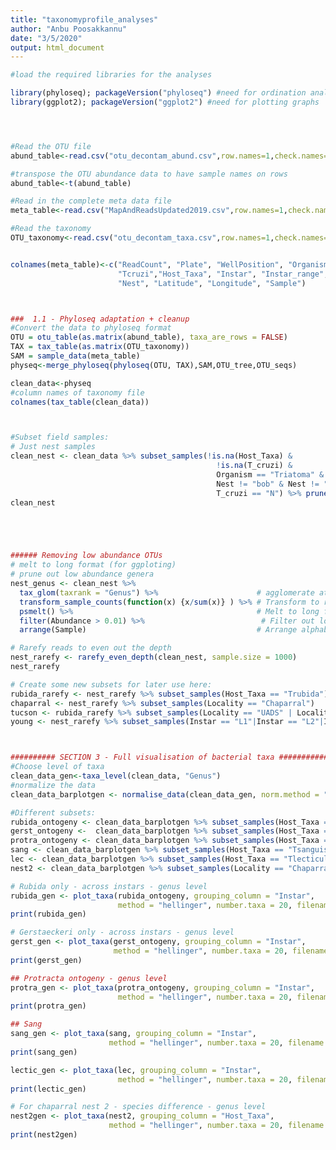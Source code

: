 ```yaml
---
title: "taxonomyprofile_analyses"
author: "Anbu Poosakkannu"
date: "3/5/2020"
output: html_document
---
```


```r

#load the required libraries for the analyses

library(phyloseq); packageVersion("phyloseq") #need for ordination analyses
library(ggplot2); packageVersion("ggplot2") #need for plotting graphs





```

```r
#Read the OTU file
abund_table<-read.csv("otu_decontam_abund.csv",row.names=1,check.names=FALSE)

#transpose the OTU abundance data to have sample names on rows
abund_table<-t(abund_table)

#Read in the complete meta data file
meta_table<-read.csv("MapAndReadsUpdated2019.csv",row.names=1,check.names=FALSE)

#Read the taxonomy
OTU_taxonomy<-read.csv("otu_decontam_taxa.csv",row.names=1,check.names=FALSE)


colnames(meta_table)<-c("ReadCount", "Plate", "WellPosition", "Organism", "State",
                        "Tcruzi","Host_Taxa", "Instar", "Instar_range", "Sex", "Locality",
                        "Nest", "Latitude", "Longitude", "Sample")




```

```r
###  1.1 - Phyloseq adaptation + cleanup
#Convert the data to phyloseq format
OTU = otu_table(as.matrix(abund_table), taxa_are_rows = FALSE)
TAX = tax_table(as.matrix(OTU_taxonomy))
SAM = sample_data(meta_table)
physeq<-merge_phyloseq(phyloseq(OTU, TAX),SAM,OTU_tree,OTU_seqs)

clean_data<-physeq
#column names of taxonomy file
colnames(tax_table(clean_data))




```


```r
#Subset field samples:
# Just nest samples
clean_nest <- clean_data %>% subset_samples(!is.na(Host_Taxa) & 
                                              !is.na(T_cruzi) & 
                                              Organism == "Triatoma" & Nest != "houseIO" &
                                              Nest != "bob" & Nest != "LVH" & Origin == "field" &
                                              T_cruzi == "N") %>% prune_taxa(taxa_sums(.) > 0, .)
clean_nest






```



```r
###### Removing low abundance OTUs
# melt to long format (for ggploting) 
# prune out low abundance genera
nest_genus <- clean_nest %>%
  tax_glom(taxrank = "Genus") %>%                      # agglomerate at genus level
  transform_sample_counts(function(x) {x/sum(x)} ) %>% # Transform to rel. abundance
  psmelt() %>%                                         # Melt to long format
  filter(Abundance > 0.01) %>%                          # Filter out low abundance taxa
  arrange(Sample)                                      # Arrange alphabetically by sample

# Rarefy reads to even out the depth
nest_rarefy <- rarefy_even_depth(clean_nest, sample.size = 1000)
nest_rarefy

# Create some new subsets for later use here:
rubida_rarefy <- nest_rarefy %>% subset_samples(Host_Taxa == "Trubida")
chaparral <- nest_rarefy %>% subset_samples(Locality == "Chaparral")
tucson <- rubida_rarefy %>% subset_samples(Locality == "UADS" | Locality == "LCNCA")
young <- nest_rarefy %>% subset_samples(Instar == "L1"|Instar == "L2"|Instar == "L3")




```









```r
########## SECTION 3 - Full visualisation of bacterial taxa #############
#Choose level of taxa
clean_data_gen<-taxa_level(clean_data, "Genus")
#normalize the data
clean_data_barplotgen <- normalise_data(clean_data_gen, norm.method = "relative")

#Different subsets:
rubida_ontogeny <- clean_data_barplotgen %>% subset_samples(Host_Taxa == "Trubida")
gerst_ontogeny <-  clean_data_barplotgen %>% subset_samples(Host_Taxa == "Tgerstaeckeri")
protra_ontogeny <- clean_data_barplotgen %>% subset_samples(Host_Taxa == "Tprotracta")
sang <- clean_data_barplotgen %>% subset_samples(Host_Taxa == "Tsanguisuga")
lec <- clean_data_barplotgen %>% subset_samples(Host_Taxa == "Tlecticularia")
nest2 <- clean_data_barplotgen %>% subset_samples(Locality == "Chaparral")

# Rubida only - across instars - genus level
rubida_gen <- plot_taxa(rubida_ontogeny, grouping_column = "Instar",
                        method = "hellinger", number.taxa = 20, filename = NULL)
print(rubida_gen)

# Gerstaeckeri only - across instars - genus level
gerst_gen <- plot_taxa(gerst_ontogeny, grouping_column = "Instar",
                       method = "hellinger", number.taxa = 20, filename = NULL)
print(gerst_gen)

## Protracta ontogeny - genus level
protra_gen <- plot_taxa(protra_ontogeny, grouping_column = "Instar",
                        method = "hellinger", number.taxa = 20, filename = NULL)
print(protra_gen)

## Sang
sang_gen <- plot_taxa(sang, grouping_column = "Instar",
                      method = "hellinger", number.taxa = 20, filename = NULL)
print(sang_gen)

lectic_gen <- plot_taxa(lec, grouping_column = "Instar",
                        method = "hellinger", number.taxa = 20, filename = NULL)
print(lectic_gen)

# For chaparral nest 2 - species difference - genus level
nest2gen <- plot_taxa(nest2, grouping_column = "Host_Taxa",
                      method = "hellinger", number.taxa = 20, filename = NULL)
print(nest2gen)
```
